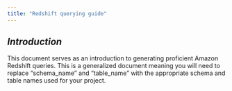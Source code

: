 ```yaml
---
title: "Redshift querying guide"
---
```


## ***Introduction*** {#sec-RedShiftGuide}

This document serves as an introduction to generating proficient Amazon Redshift queries. This is a generalized document meaning you will need to replace "schema_name" and "table_name" with the appropriate schema and table names used for your project.
